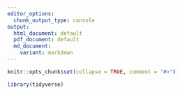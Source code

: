 ```yaml
---
editor_options:
  chunk_output_type: console
output:
  html_document: default
  pdf_document: default
  md_document:  
    variant: markdown
---
```


```r
knitr::opts_chunk$set(collapse = TRUE, comment = "#>")
```


```r
library(tidyverse)


```
